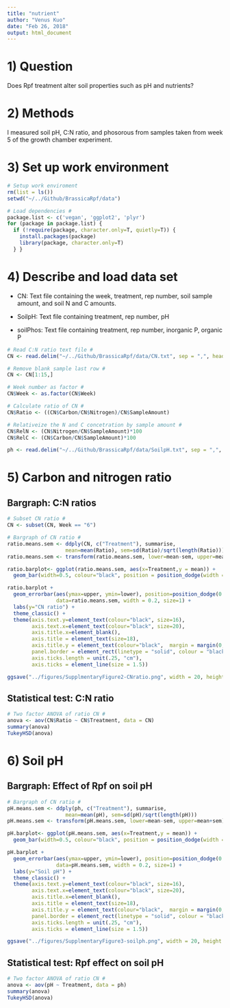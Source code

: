 ```yaml
---
title: "nutrient"
author: "Venus Kuo"
date: "Feb 26, 2018"
output: html_document
---
```


# 1) Question

Does Rpf treatment alter soil properties such as pH and nutrients?


# 2) Methods

I measured soil pH, C:N ratio, and phosorous from samples taken from week 5 of the growth chamber experiment.


# 3) Set up work environment  

```r
# Setup work enviroment 
rm(list = ls())
setwd("~/../Github/BrassicaRpf/data")

# Load dependencies # 
package.list <- c('vegan', 'ggplot2', 'plyr') 
for (package in package.list) {
  if (!require(package, character.only=T, quietly=T)) { 
    install.packages(package)
    library(package, character.only=T)
  } }
```


# 4) Describe and load data set

- CN: Text file containing the week, treatment, rep number, soil sample amount, and soil N and C amounts.

- SoilpH: Text file containing treatment, rep number, pH

- soilPhos: Text file containing treatment, rep number, inorganic P, organic P

```r
# Read C:N ratio text file #
CN <- read.delim("~/../Github/BrassicaRpf/data/CN.txt", sep = ",", head = TRUE)

# Remove blank sample last row # 
CN <- CN[1:15,]

# Week number as factor # 
CN$Week <- as.factor(CN$Week)

# Calculate ratio of CN # 
CN$Ratio <- ((CN$Carbon/CN$Nitrogen)/CN$SampleAmount)

# Relativeize the N and C concetration by sample amount # 
CN$RelN <- (CN$Nitrogen/CN$SampleAmount)*100
CN$RelC <- (CN$Carbon/CN$SampleAmount)*100

ph <- read.delim("~/../Github/BrassicaRpf/data/SoilpH.txt", sep = ",", head = TRUE)
```

# 5) Carbon and nitrogen ratio

## Bargraph: C:N ratios

```r
# Subset CN ratio # 
CN <- subset(CN, Week == "6")

# Bargraph of CN ratio # 
ratio.means.sem <- ddply(CN, c("Treatment"), summarise,
                   mean=mean(Ratio), sem=sd(Ratio)/sqrt(length(Ratio)))
ratio.means.sem <- transform(ratio.means.sem, lower=mean-sem, upper=mean+sem)

ratio.barplot<- ggplot(ratio.means.sem, aes(x=Treatment,y = mean)) + 
  geom_bar(width=0.5, colour="black", position = position_dodge(width = 0.65), stat = "identity", size=1)  

ratio.barplot + 
  geom_errorbar(aes(ymax=upper, ymin=lower), position=position_dodge(0.65), 
                data=ratio.means.sem, width = 0.2, size=1) +
  labs(y="CN ratio") +
  theme_classic() +
  theme(axis.text.y=element_text(colour="black", size=16),
        axis.text.x=element_text(colour="black", size=20),
        axis.title.x=element_blank(),
        axis.title = element_text(size=18),
        axis.title.y = element_text(colour="black",  margin = margin(0,15,0,10)),
        panel.border = element_rect(linetype = "solid", colour = "black", size=1.5, fill=NA),
        axis.ticks.length = unit(.25, "cm"),
        axis.ticks = element_line(size = 1.5))

ggsave("../figures/SupplmentaryFigure2-CNratio.png", width = 20, height = 15, units = "cm")
```

## Statistical test: C:N ratio

```r
# Two factor ANOVA of ratio CN #
anova <- aov(CN$Ratio ~ CN$Treatment, data = CN)
summary(anova) 
TukeyHSD(anova) 
```


# 6) Soil pH

## Bargraph: Effect of Rpf on soil pH 

```r
# Bargraph of CN ratio # 
pH.means.sem <- ddply(ph, c("Treatment"), summarise,
                   mean=mean(pH), sem=sd(pH)/sqrt(length(pH)))
pH.means.sem <- transform(pH.means.sem, lower=mean-sem, upper=mean+sem)

pH.barplot<- ggplot(pH.means.sem, aes(x=Treatment,y = mean)) + 
  geom_bar(width=0.5, colour="black", position = position_dodge(width = 0.65), stat = "identity", size=1)  

pH.barplot + 
  geom_errorbar(aes(ymax=upper, ymin=lower), position=position_dodge(0.65), 
                data=pH.means.sem, width = 0.2, size=1) +
  labs(y="Soil pH") +
  theme_classic() +
  theme(axis.text.y=element_text(colour="black", size=16),
        axis.text.x=element_text(colour="black", size=20),
        axis.title.x=element_blank(),
        axis.title = element_text(size=18),
        axis.title.y = element_text(colour="black",  margin = margin(0,15,0,10)),
        panel.border = element_rect(linetype = "solid", colour = "black", size=1.5, fill=NA),
        axis.ticks.length = unit(.25, "cm"),
        axis.ticks = element_line(size = 1.5))

ggsave("../figures/SupplmentaryFigure3-soilph.png", width = 20, height = 15, units = "cm")
```

## Statistical test: Rpf effect on soil pH

```r
# Two factor ANOVA of ratio CN #
anova <- aov(pH ~ Treatment, data = ph)
summary(anova) 
TukeyHSD(anova) 
```




